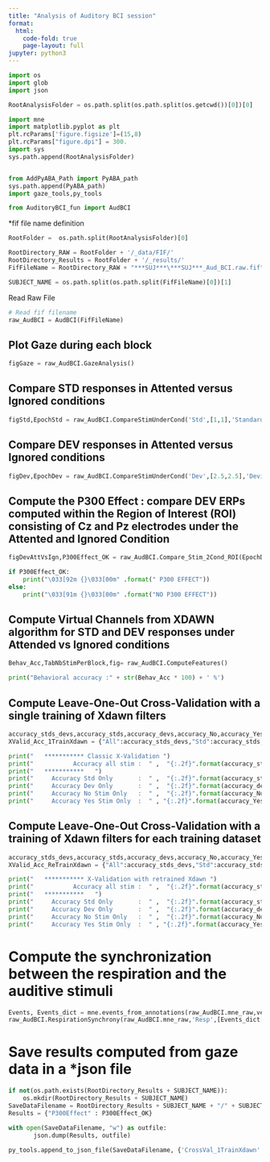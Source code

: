```yaml
---
title: "Analysis of Auditory BCI session"
format:
  html:
    code-fold: true
    page-layout: full
jupyter: python3
---
```



```python
import os 
import glob
import json

RootAnalysisFolder = os.path.split(os.path.split(os.getcwd())[0])[0]

import mne
import matplotlib.pyplot as plt
plt.rcParams['figure.figsize']=(15,8)
plt.rcParams["figure.dpi"] = 300.
import sys
sys.path.append(RootAnalysisFolder)


from AddPyABA_Path import PyABA_path
sys.path.append(PyABA_path)
import gaze_tools,py_tools

from AuditoryBCI_fun import AudBCI
```


*fif file name definition

```python

RootFolder =  os.path.split(RootAnalysisFolder)[0]

RootDirectory_RAW = RootFolder + '/_data/FIF/'
RootDirectory_Results = RootFolder + '/_results/'
FifFileName = RootDirectory_RAW + "***SUJ***\***SUJ***_Aud_BCI.raw.fif"

SUBJECT_NAME = os.path.split(os.path.split(FifFileName)[0])[1]

```


Read Raw File

```python

# Read fif filename 
raw_AudBCI = AudBCI(FifFileName)

```


## Plot Gaze during each block
```python
figGaze = raw_AudBCI.GazeAnalysis()
```

## Compare STD responses in Attented versus Ignored conditions
```python
figStd,EpochStd = raw_AudBCI.CompareStimUnderCond('Std',[1,1],'Standards')
```
## Compare DEV responses in Attented versus Ignored conditions
```python
figDev,EpochDev = raw_AudBCI.CompareStimUnderCond('Dev',[2.5,2.5],'Deviants')
```

## Compute the P300 Effect : compare DEV ERPs computed within the Region of Interest (ROI) consisting of  Cz and Pz electrodes under the Attented and Ignored Condition
```python
figDevAttVsIgn,P300Effect_OK = raw_AudBCI.Compare_Stim_2Cond_ROI(EpochDev, ["crimson","steelblue"],[2.5,2.5],[0.25,0.8], ['Cz','Pz'],0.05)

if P300Effect_OK:
	print("\033[92m {}\033[00m" .format(" P300 EFFECT"))
else:
	print("\033[91m {}\033[00m" .format("NO P300 EFFECT"))

```
## Compute Virtual Channels from XDAWN algorithm for STD and DEV responses under Attended vs Ignored conditions 
```python
Behav_Acc,TabNbStimPerBlock,fig= raw_AudBCI.ComputeFeatures()

print("Behavioral accuracy :" + str(Behav_Acc * 100) + ' %') 
```

## Compute Leave-One-Out Cross-Validation with a single training of Xdawn filters
```python
accuracy_stds_devs,accuracy_stds,accuracy_devs,accuracy_No,accuracy_Yes = raw_AudBCI.ClassicCrossValidation(TabNbStimPerBlock)
XValid_Acc_1TrainXdawn = {"All":accuracy_stds_devs,"Std":accuracy_stds,"Dev":accuracy_devs,"No":accuracy_No,"Yes":accuracy_Yes}

print("   *********** Classic X-Validation ")
print("           Accuracy all stim :  " ,  "{:.2f}".format(accuracy_stds_devs))
print("   ***********   ")
print("     Accuracy Std Only       :  " ,  "{:.2f}".format(accuracy_stds))
print("     Accuracy Dev Only       :  " ,  "{:.2f}".format(accuracy_devs))
print("     Accuracy No Stim Only   :  " ,  "{:.2f}".format(accuracy_No))
print("     Accuracy Yes Stim Only  :  " , "{:.2f}".format(accuracy_Yes))
```

## Compute Leave-One-Out Cross-Validation with a training of Xdawn filters for each training dataset
```python
accuracy_stds_devs,accuracy_stds,accuracy_devs,accuracy_No,accuracy_Yes = raw_AudBCI.ComputeAccuracy(TabNbStimPerBlock)
XValid_Acc_ReTrainXdawn = {"All":accuracy_stds_devs,"Std":accuracy_stds,"Dev":accuracy_devs,"No":accuracy_No,"Yes":accuracy_Yes}

print("   *********** X-Validation with retrained Xdawn ")
print("           Accuracy all stim :  " ,  "{:.2f}".format(accuracy_stds_devs))
print("   ***********   ")
print("     Accuracy Std Only       :  " ,  "{:.2f}".format(accuracy_stds))
print("     Accuracy Dev Only       :  " ,  "{:.2f}".format(accuracy_devs))
print("     Accuracy No Stim Only   :  " ,  "{:.2f}".format(accuracy_No))
print("     Accuracy Yes Stim Only  :  " , "{:.2f}".format(accuracy_Yes))
```


# Compute the synchronization between the respiration and the auditive stimuli
```python
Events, Events_dict = mne.events_from_annotations(raw_AudBCI.mne_raw,verbose='ERROR')
raw_AudBCI.RespirationSynchrony(raw_AudBCI.mne_raw,'Resp',[Events_dict['DevNo/AttNo'],Events_dict['DevYes/AttYes'],Events_dict['DevNo/AttYes'],Events_dict['DevYes/AttNo'],Events_dict['StdNo/AttNo'],Events_dict['StdYes/AttYes'],Events_dict['StdNo/AttYes'],Events_dict['StdYes/AttNo']])


```

# Save results computed from gaze data in a *json file
```python
if not(os.path.exists(RootDirectory_Results + SUBJECT_NAME)):
	os.mkdir(RootDirectory_Results + SUBJECT_NAME)
SaveDataFilename = RootDirectory_Results + SUBJECT_NAME + "/" + SUBJECT_NAME + "_AuditoryBCI.json"
Results = {"P300Effect" : P300Effect_OK}

with open(SaveDataFilename, "w") as outfile: 
	   json.dump(Results, outfile)
	   
py_tools.append_to_json_file(SaveDataFilename, {'CrossVal_1TrainXdawn':XValid_Acc_1TrainXdawn,'CrossVal_ReTrainXdawn':XValid_Acc_ReTrainXdawn})	 
```

